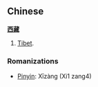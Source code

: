 ==Chinese==
'''[[西]][[藏]]'''

# [[Tibet]].

===Romanizations===
*[[w:Pinyin|Pinyin]]: Xīzàng (Xi1 zang4)
